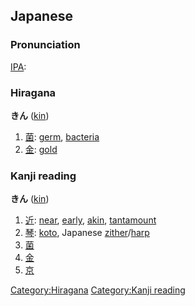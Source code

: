 ==Japanese==
===Pronunciation===
[[IPA]]: {{IPAchar|/kiɴ/}}

===Hiragana===
[[Category:Hiragana]]
'''きん''' ([[kin]])
# [[菌]]: [[germ]], [[bacteria]]
# [[金]]: [[gold]]


===Kanji reading===                            
[[Category:Kanji reading]]
'''きん''' ([[kin]])

# [[近]]: [[near]], [[early]], [[akin]], [[tantamount]]
# [[琴]]: [[koto]], Japanese [[zither]]/[[harp]]
# [[菌]]
# [[金]]
# [[京]]